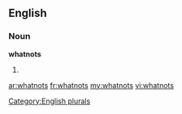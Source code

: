 ==English==

===Noun===
'''whatnots'''

# {{plural of|[[whatnot]]}}

[[Category:English plurals]]

[[ar:whatnots]]
[[fr:whatnots]]
[[my:whatnots]]
[[vi:whatnots]]